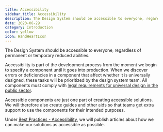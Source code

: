 ```yaml
---
title: Accessibility
sidebar_title: Accessibility
description: The Design System should be accessible to everyone, regardless of permanent or temporary reduced abilities.
date: 2023-06-29
category: Introduction
color: yellow
icon: HandHeartIcon
---
```


The Design System should be accessible to everyone, regardless of permanent or temporary reduced abilities.

Accessibility is part of the development process from the moment we begin to specify a component until it goes into production. When we discover errors or deficiencies in a component that affect whether it is universally designed, these tasks will be prioritized by the design system team. All components must comply with [legal requirements for universal design in the public sector](https://www.uutilsynet.no/regelverk/gjeldende-regelverk-og-krav/746).

Accessible components are just one part of creating accessible solutions. We will therefore also create guides and other aids so that teams get extra support to use the components for their intended purposes.

Under [Best Practices - Accessibility](/good-practice#accessibility), we will publish articles about how we can make our solutions as accessible as possible.
